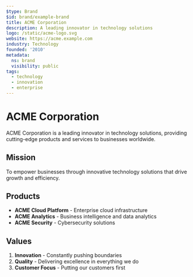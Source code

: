 ```yaml
---
$type: Brand
$id: brand/example-brand
title: ACME Corporation
description: A leading innovator in technology solutions
logo: /static/acme-logo.svg
website: https://acme.example.com
industry: Technology
founded: '2010'
metadata:
  ns: brand
  visibility: public
tags:
  - technology
  - innovation
  - enterprise
---
```


# ACME Corporation

ACME Corporation is a leading innovator in technology solutions, providing cutting-edge products and services to businesses worldwide.

## Mission

To empower businesses through innovative technology solutions that drive growth and efficiency.

## Products

- **ACME Cloud Platform** - Enterprise cloud infrastructure
- **ACME Analytics** - Business intelligence and data analytics
- **ACME Security** - Cybersecurity solutions

## Values

1. **Innovation** - Constantly pushing boundaries
2. **Quality** - Delivering excellence in everything we do
3. **Customer Focus** - Putting our customers first

